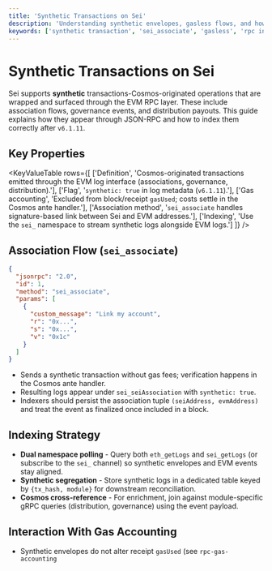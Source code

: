 ```yaml
---
title: 'Synthetic Transactions on Sei'
description: 'Understanding synthetic envelopes, gasless flows, and how to index them.'
keywords: ['synthetic transaction', 'sei_associate', 'gasless', 'rpc indexing']
---
```



# Synthetic Transactions on Sei

Sei supports **synthetic** transactions-Cosmos-originated operations that are wrapped and surfaced through the EVM RPC layer. These include association flows, governance events, and distribution payouts. This guide explains how they appear through JSON-RPC and how to index them correctly after `v6.1.11`.

## Key Properties

<KeyValueTable
  rows={[
    ['Definition', 'Cosmos-originated transactions emitted through the EVM log interface (associations, governance, distribution).'],
    ['Flag', '`synthetic: true` in log metadata (`v6.1.11`).'],
    ['Gas accounting', 'Excluded from block/receipt `gasUsed`; costs settle in the Cosmos ante handler.'],
    ['Association method', '`sei_associate` handles signature-based link between Sei and EVM addresses.'],
    ['Indexing', 'Use the `sei_` namespace to stream synthetic logs alongside EVM logs.']
  ]}
/>

## Association Flow (`sei_associate`)

```json copy
{
  "jsonrpc": "2.0",
  "id": 1,
  "method": "sei_associate",
  "params": [
    {
      "custom_message": "Link my account",
      "r": "0x...",
      "s": "0x...",
      "v": "0x1c"
    }
  ]
}
```

- Sends a synthetic transaction without gas fees; verification happens in the Cosmos ante handler.
- Resulting logs appear under `sei_seiAssociation` with `synthetic: true`.
- Indexers should persist the association tuple `(seiAddress, evmAddress)` and treat the event as finalized once included in a block.

## Indexing Strategy

- **Dual namespace polling** - Query both `eth_getLogs` and `sei_getLogs` (or subscribe to the `sei_` channel) so synthetic envelopes and EVM events stay aligned.
- **Synthetic segregation** - Store synthetic logs in a dedicated table keyed by `{tx_hash, module}` for downstream reconciliation.
- **Cosmos cross-reference** - For enrichment, join against module-specific gRPC queries (distribution, governance) using the event payload.

## Interaction With Gas Accounting

- Synthetic envelopes do not alter receipt `gasUsed` (see `rpc-gas-accounting`

